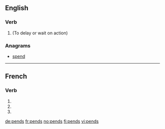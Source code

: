 ==English==

===Verb===
{{head|en|verb form}}

# {{en-third-person singular of|pend}} (To delay or wait on action)

===Anagrams===
* [[spend#English|spend]]

----

==French==

===Verb===
{{fr-verb-form}}

# {{conjugation of|pendre||1|s|pres|ind|lang=fr}}
# {{form of|[[second-person|First-person]] [[singular]] [[present indicative]]|pendre|lang=fr}}
# {{conjugation of|pendre||2|s|imp|lang=fr}}

[[de:pends]]
[[fr:pends]]
[[no:pends]]
[[fi:pends]]
[[vi:pends]]